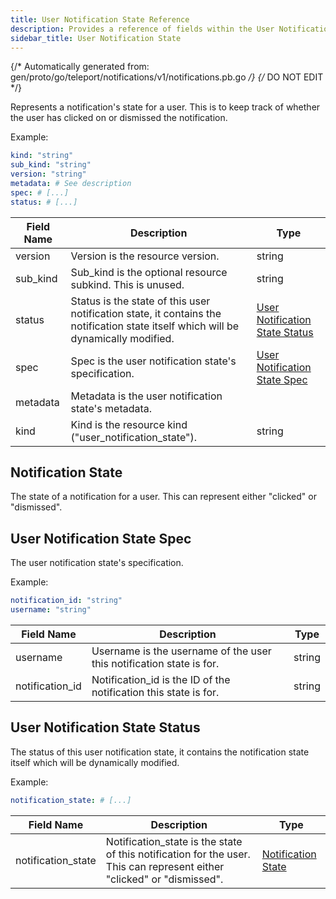 ```yaml
---
title: User Notification State Reference
description: Provides a reference of fields within the User Notification State resource, which you can manage with tctl.
sidebar_title: User Notification State
---
```

{/* Automatically generated from: gen/proto/go/teleport/notifications/v1/notifications.pb.go */}
{/* DO NOT EDIT */}

Represents a notification's state for a user. This is to keep track of whether the user has clicked on or dismissed the notification.

Example:

```yaml
kind: "string"
sub_kind: "string"
version: "string"
metadata: # See description
spec: # [...]
status: # [...]
```
|Field Name|Description|Type|
|---|---|---|
|version|Version is the resource version.|string|
|sub_kind|Sub_kind is the optional resource subkind. This is unused.|string|
|status|Status is the state of this user notification state, it contains the notification state itself which will be dynamically modified.|[User Notification State Status](#user-notification-state-status)|
|spec|Spec is the user notification state's specification.|[User Notification State Spec](#user-notification-state-spec)|
|metadata|Metadata is the user notification state's metadata.||
|kind|Kind is the resource kind ("user_notification_state").|string|

## Notification State

The state of a notification for a user. This can represent either "clicked" or "dismissed".


## User Notification State Spec

The user notification state's specification.


Example:

```yaml
notification_id: "string"
username: "string"
```

|Field Name|Description|Type|
|---|---|---|
|username|Username is the username of the user this notification state is for.|string|
|notification_id|Notification_id is the ID of the notification this state is for.|string|

## User Notification State Status

The status of this user notification state, it contains the notification state itself which will be dynamically modified.


Example:

```yaml
notification_state: # [...]
```

|Field Name|Description|Type|
|---|---|---|
|notification_state|Notification_state is the state of this notification for the user. This can represent either "clicked" or "dismissed".|[Notification State](#notification-state)|

